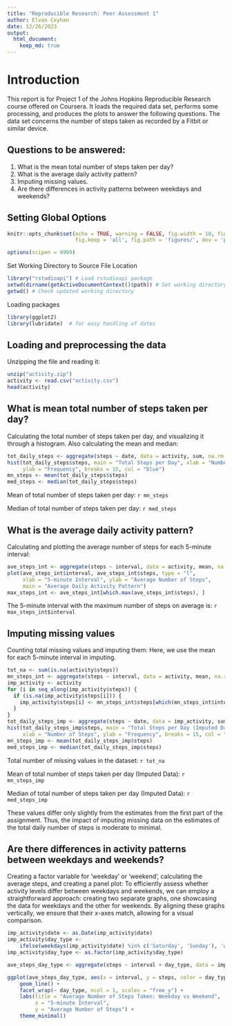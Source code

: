 ```yaml
---
title: "Reproducible Research: Peer Assessment 1"
author: Elvan Ceyhan
date: 12/26/2023
output: 
  html_document:
    keep_md: true
---
```


# Introduction

This report is for Project 1 of the Johns Hopkins Reproducible Research course offered on Coursera. 
It loads the required data set, performs some processing, and produces the plots to answer the following questions. 
The data set concerns the number of steps taken as recorded by a Fitbit or similar device.

## Questions to be answered:
1. What is the mean total number of steps taken per day?
2. What is the average daily activity pattern?
3. Imputing missing values.
4. Are there differences in activity patterns between weekdays and weekends?

## Setting Global Options

```r
knitr::opts_chunk$set(echo = TRUE, warning = FALSE, fig.width = 10, fig.height = 5,
                      fig.keep = 'all', fig.path = 'figures/', dev = 'png')

options(scipen = 9999)
```

Set Working Directory to Source File Location

```r
library("rstudioapi") # Load rstudioapi package
setwd(dirname(getActiveDocumentContext()$path)) # Set working directory to source file location
getwd() # Check updated working directory
```

Loading packages

```r
library(ggplot2)
library(lubridate)  # for easy handling of dates
```

## Loading and preprocessing the data

Unzipping the file and reading it:

```r
unzip("activity.zip")
activity <- read.csv("activity.csv")
head(activity)
```

## What is mean total number of steps taken per day?

Calculating the total number of steps taken per day, and visualizing it through a histogram. Also calculating the mean and median:

```r
tot_daily_steps <- aggregate(steps ~ date, data = activity, sum, na.rm = TRUE)
hist(tot_daily_steps$steps, main = "Total Steps per Day", xlab = "Number of Steps", 
     ylab = "Frequency", breaks = 15, col = "blue")
mn_steps <- mean(tot_daily_steps$steps)
med_steps <- median(tot_daily_steps$steps)
```

Mean of total number of steps taken per day: `r mn_steps`

Median of total number of steps taken per day: `r med_steps`

## What is the average daily activity pattern?

Calculating and plotting the average number of steps for each 5-minute interval:

```r
ave_steps_int <- aggregate(steps ~ interval, data = activity, mean, na.rm = TRUE)
plot(ave_steps_int$interval, ave_steps_int$steps, type = "l", 
     xlab = "5-minute Interval", ylab = "Average Number of Steps", 
     main = "Average Daily Activity Pattern")
max_steps_int <- ave_steps_int[which.max(ave_steps_int$steps), ]
```

The 5-minute interval with the maximum number of steps on average is: `r max_steps_int$interval`

## Imputing missing values

Counting total missing values and imputing them:
Here, we use the mean for each 5-minute interval in imputing.

```r
tot_na <- sum(is.na(activity$steps))
mn_steps_int <- aggregate(steps ~ interval, data = activity, mean, na.rm = TRUE)
imp_activity <- activity
for (i in seq_along(imp_activity$steps)) {
  if (is.na(imp_activity$steps[i])) {
    imp_activity$steps[i] <- mn_steps_int$steps[which(mn_steps_int$interval == imp_activity$interval[i])]
  }
}
tot_daily_steps_imp <- aggregate(steps ~ date, data = imp_activity, sum)
hist(tot_daily_steps_imp$steps, main = "Total Steps per Day (Imputed Data)", 
     xlab = "Number of Steps", ylab = "Frequency", breaks = 15, col = "green")
mn_steps_imp <- mean(tot_daily_steps_imp$steps)
med_steps_imp <- median(tot_daily_steps_imp$steps)
```

Total number of missing values in the dataset: `r tot_na`

Mean of total number of steps taken per day (Imputed Data): `r mn_steps_imp`

Median of total number of steps taken per day (Imputed Data): `r med_steps_imp`

These values differ only slightly from the estimates from the first part of the assignment.
Thus, the impact of imputing missing data on the estimates of the total daily number of steps
is moderate to minimal.

## Are there differences in activity patterns between weekdays and weekends?

Creating a factor variable for 'weekday' or 'weekend', calculating the average steps, 
and creating a panel plot:
To efficiently assess whether activity levels differ between weekdays and weekends, we can employ a straightforward approach: creating two separate graphs, one showcasing the data for weekdays and the other for weekends. By aligning these graphs vertically, we ensure that their $x$-axes match, allowing for a visual comparison. 

```r
imp_activity$date <- as.Date(imp_activity$date)
imp_activity$day_type <- 
    ifelse(weekdays(imp_activity$date) %in% c('Saturday', 'Sunday'), 'weekend', 'weekday')
imp_activity$day_type <- as.factor(imp_activity$day_type)

ave_steps_day_type <- aggregate(steps ~ interval + day_type, data = imp_activity, mean)

ggplot(ave_steps_day_type, aes(x = interval, y = steps, color = day_type)) +
    geom_line() +
    facet_wrap(~ day_type, ncol = 1, scales = "free_y") +
    labs(title = "Average Number of Steps Taken: Weekday vs Weekend",
         x = "5-minute Interval",
         y = "Average Number of Steps") +
    theme_minimal()
```
